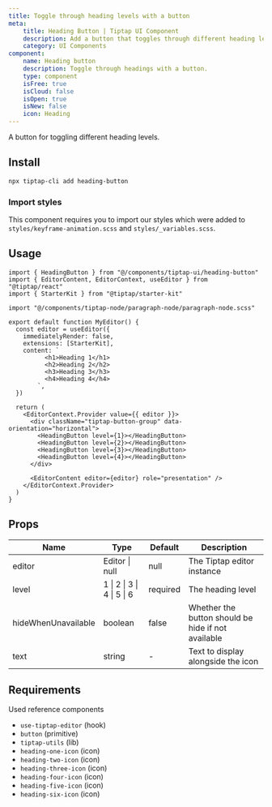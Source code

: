 ```yaml
---
title: Toggle through heading levels with a button
meta:
    title: Heading Button | Tiptap UI Component
    description: Add a button that toggles through different heading levels in your Tiptap editor. More in the docs!
    category: UI Components
component:
    name: Heading button
    description: Toggle through headings with a button.
    type: component
    isFree: true
    isCloud: false
    isOpen: true
    isNew: false
    icon: Heading
---
```



A button for toggling different heading levels.

<CodeDemo isScrollable src="https://template.tiptap.dev/preview/tiptap-ui/heading-button" />

## Install

```bash
npx tiptap-cli add heading-button
```

### Import styles
This component requires you to import our styles which were added to `styles/keyframe-animation.scss` and `styles/_variables.scss`.

## Usage

```tsx
import { HeadingButton } from "@/components/tiptap-ui/heading-button"
import { EditorContent, EditorContext, useEditor } from "@tiptap/react"
import { StarterKit } from "@tiptap/starter-kit"

import "@/components/tiptap-node/paragraph-node/paragraph-node.scss"

export default function MyEditor() {
  const editor = useEditor({
    immediatelyRender: false,
    extensions: [StarterKit],
    content: `
          <h1>Heading 1</h1>
          <h2>Heading 2</h2>
          <h3>Heading 3</h3>
          <h4>Heading 4</h4>
        `,
  })

  return (
    <EditorContext.Provider value={{ editor }}>
      <div className="tiptap-button-group" data-orientation="horizontal">
        <HeadingButton level={1}></HeadingButton>
        <HeadingButton level={2}></HeadingButton>
        <HeadingButton level={3}></HeadingButton>
        <HeadingButton level={4}></HeadingButton>
      </div>

      <EditorContent editor={editor} role="presentation" />
    </EditorContext.Provider>
  )
}
```

## Props

| Name                | Type                       | Default  | Description                                        |
| ------------------- | -------------------------- | -------- | -------------------------------------------------- |
| editor              | Editor \| null             | null     | The Tiptap editor instance                         |
| level               | 1 \| 2 \| 3 \| 4 \| 5 \| 6 | required | The heading level                                  |
| hideWhenUnavailable | boolean                    | false    | Whether the button should be hide if not available |
| text                | string                     | -        | Text to display alongside the icon                 |

## Requirements

Used reference components

- `use-tiptap-editor` (hook)
- `button` (primitive)
- `tiptap-utils` (lib)
- `heading-one-icon` (icon)
- `heading-two-icon` (icon)
- `heading-three-icon` (icon)
- `heading-four-icon` (icon)
- `heading-five-icon` (icon)
- `heading-six-icon` (icon)